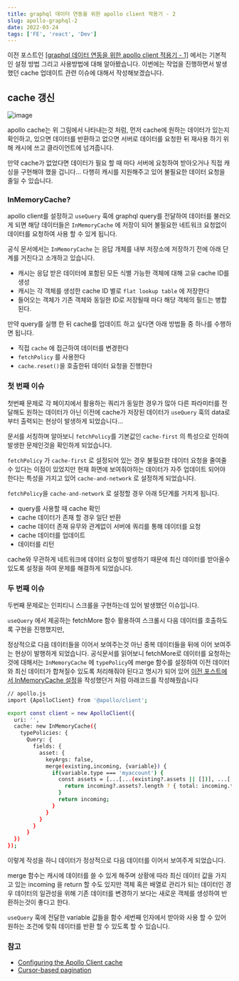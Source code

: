 ```yaml
---
title: graphql 데이터 연동을 위한 apollo client 적용기 - 2
slug: apollo-graphql-2
date: 2022-03-24
tags: ['FE', 'react', 'Dev']
---
```


이전 포스트인 [[graphql 데이터 연동을 위한 apollo client 적용기 - 1]](https://dantechblog.gatsbyjs.io/posts/apollo-graphql) 에서는 기본적인 설정 방법 그리고 사용방법에 대해 알아봤습니다. 이번에는 작업을 진행하면서 발생했던 cache 업데이트 관련 이슈에 대해서 작성해보겠습니다.

## cache 갱신

![image](https://user-images.githubusercontent.com/30601503/159941600-f34d1ad7-3fde-4a38-a1bc-8eb22924122c.png)

apollo cache는 위 그림에서 나타내는것 처럼, 먼저 cache에 원하는 데이터가 있는지 확인하고, 있으면 데이터를 반환하고 없으면 서버로 데이터를 요청한 뒤
재사용 하기 위해 캐시에 쓰고 클라이언트에 넘겨줍니다.

만약 cache가 없었다면 데이터가 필요 할 때 마다 서버에 요청하여 받아오거나 직접 캐싱을 구현해야 했을 겁니다... 다행히 캐시를 지원해주고 있어 불필요한 데이터 요청을 줄일 수 있습니다.

### InMemoryCache?

apollo client를 설정하고 `useQuery` 훅에 graphql query를 전달하여 데이터를 불러오게 되면 해당 데이터들은 `InMemoryCache` 에 저장이 되어 불필요한 네트워크 요청없이 데이터를 요청하여 사용 할 수 있게 됩니다.

공식 문서에서는 `InMemoryCache` 는 응답 개체를 내부 저장소에 저장하기 전에 아래 단계를 거친다고 소개하고 있습니다.

- 캐시는 응답 받은 데이터에 포함된 모든 식별 가능한 객체에 대해 고유 cache ID를 생성
- 캐시는 각 객체를 생성한 cache ID 별로 `flat lookup table` 에 저장한다
- 들어오는 객체가 기존 객체와 동일한 ID로 저장될때 마다 해당 객체의 필드는 병합된다.

만약 query를 실행 한 뒤 cache를 업데이트 하고 싶다면 아래 방법들 중 하나를 수행하면 됩니다.

- 직접 `cache` 에 접근하여 데이터를 변경한다
- `fetchPolicy` 를 사용한다
- `cache.reset()`을 호출한뒤 데이터 요청을 진행한다

### 첫 번째 이슈

첫번째 문제로 각 페이지에서 활용하는 쿼리가 동일한 경우가 많아 다른 파라미터를 전달해도 원하는 데이터가 아닌 이전에 cache가 저장된 데이터가 `useQuery` 훅의 data로 부터 출력되는 현상이 발생하게 되었습니다...

문서를 서칭하며 알아보니 `fetchPolicy`를 기본값인 `cache-first` 의 특성으로 인하여 발생한 문제인것을 확인하게 되었습니다.

`fetchPolicy` 가 `cache-first` 로 설정되어 있는 경우 불필요한 데이터 요청을 줄여줄수 있다는 이점이 있었지만 현재 화면에 보여줘야하는 데이터가 자주 업데이트 되어야 한다는 특성을 가지고 있어 `cache-and-network` 로 설정하게 되었습니다.

`fetchPolicy`을 `cache-and-network` 로 설정할 경우 아래 5단계를 거치게 됩니다.

- query를 사용할 때 cache 확인
- cache 데이터가 존재 할 경우 일단 반환
- cache 데이터 존재 유무와 관계없이 서버에 쿼리를 통해 데이터를 요청
- cache 데이터를 업데이트
- 데이터를 리턴

cache와 무관하게 네트워크에 데이터 요청이 발생하기 때문에 최신 데이터를 받아올수 있도록 설정을 하여 문제를 해결하게 되었습니다.

### 두 번째 이슈

두번째 문제로는 인피티니 스크롤을 구현하는데 있어 발생했던 이슈입니다.

`useQuery` 에서 제공하는 fetchMore 함수 활용하여 스크롤시 다음 데이터를 호출하도록 구현을 진행했지만,

정상적으로 다음 데이터들을 이어서 보여주는것 아닌 중복 데이터들을 뒤에 이어 보여주는 현상이 발행하게 되었습니다. 공식문서를 읽어보니 fetchMore로 데이터를 요청하는 것에 대해서는 `InMemoryCache` 에 `typePolicy`에 merge 함수를 설정하여 이전 데이터와 최신 데이터가 합쳐질수 있도록 처리해줘야 된다고 명시가 되어 있어 [이전 포스트에서 InMemoryCache 설정](https://dantechblog.gatsbyjs.io/posts/apollo-graphql)을 작성했던거 처럼 아래코드를 작성해줬습니다

```bash
// apollo.js
import {ApolloClient} from '@apollo/client';

export const client = new ApolloClient({
  uri: '',
  cache: new InMemoryCache({
    typePolicies: {
      Query: {
        fields: {
          asset: {
            keyArgs: false,
            merge(existing,incoming, {variable}) {
              if(variable.type === 'myaccount') {
                const assets = [...[...(existing?.assets || [])], ...[...(incoming?.assets || [])]];
                  return incoming?.assets?.length ? { total: incoming.total, assets } : existing;
                }
                return incoming;
              }
            }
          }
        }
      }
  })
});
```

이렇게 작성을 하니 데이터가 정상적으로 다음 데이터를 이어서 보여주게 되었습니다.

merge 함수는 캐시에 데이터를 쓸 수 있게 해주며 상황에 따라 최신 데이터 값을 가지고 있는 incoming 을 return 할 수도 있지만 객체 혹은 배열로 관리가 되는 데이터인 경우 데이터의 일관성을 위해 기존 데이터를 변경하기 보다는 새로운 객체를 생성하여 반환하는것이 좋다고 한다.

`useQuery` 훅에 전달한 variable 값들을 함수 세번째 인자에서 받아와 사용 할 수 있어 원하는 조건에 맞춰 데이터를 반환 할 수 있도록 할 수 있습니다.

### 참고

- [Configuring the Apollo Client cache](https://www.apollographql.com/docs/react/caching/cache-configuration/)
- [Cursor-based pagination](https://www.apollographql.com/docs/react/pagination/cursor-based)
